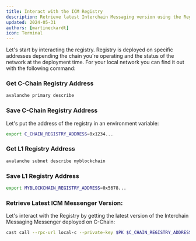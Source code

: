 ```yaml
---
title: Interact with the ICM Registry
description: Retrieve latest Interchain Messaging version using the Registry.
updated: 2024-05-31
authors: [martineckardt]
icon: Terminal
---
```



Let's start by interacting the registry. Registry is deployed on specific addresses depending the chain you're operating and the status of the network at the deployment time. For your local network you can find it out with the following command:

<Steps>
<Step>

### Get C-Chain Registry Address

```bash
avalanche primary describe
``` 

</Step>
<Step>

### Save C-Chain Registry Address

Let's put the address of the registry in an environment variable:

```bash
export C_CHAIN_REGISTRY_ADDRESS=0x1234...
```

</Step>
<Step>

### Get L1 Registry Address

```bash
avalanche subnet describe myblockchain
```

</Step>
<Step>

### Save L1 Registry Address

```bash
export MYBLOCKCHAIN_REGISTRY_ADDRESS=0x5678...
```

</Step>
<Step>

### Retrieve Latest ICM Messenger Version:

Let's interact with the Registry by getting the latest version of the Interchain Messaging Messenger deployed on C-Chain:

```bash
cast call --rpc-url local-c --private-key $PK $C_CHAIN_REGISTRY_ADDRESS "latestVersion()(uint256)" 
```

</Step>
</Steps>